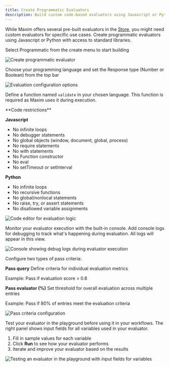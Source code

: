 ```yaml
---
title: Create Programmatic Evaluators
description: Build custom code-based evaluators using Javascript or Python
---
```



While Maxim offers several pre-built evaluators in the [Store](/library/how-to/evaluators/use-pre-built-evaluators), you might need custom evaluators for specific use cases. Create programmatic evaluators using Javascript or Python with access to standard libraries.

<Steps>
<Step title="Navigate to Create Menu">

Select Programmatic from the create menu <Icon icon="plus" className="inline-block size-5"/> to start building

![Create programmatic evaluator](/images/docs/library/how-to/evaluators/common/create-evaluator.png)

</Step>

<Step title="Select Language and Response Type">

Choose your programming language and set the Response type (Number or Boolean) from the top bar

![Evaluation configuration options](/images/docs/library/how-to/evaluators/programmatic-evaluator/config-top-bar.png)

</Step>

<Step title="Implement the Validate Function">

Define a function named `validate` in your chosen language. This function is required as Maxim uses it during execution.

<Note>
**Code restrictions**

**Javascript**

- No infinite loops
- No debugger statements
- No global objects (window, document, global, process)
- No require statements
- No with statements
- No Function constructor
- No eval
- No setTimeout or setInterval

**Python**

- No infinite loops
- No recursive functions
- No global/nonlocal statements
- No raise, try, or assert statements
- No disallowed variable assignments
</Note>

![Code editor for evaluation logic](/images/docs/library/how-to/evaluators/programmatic-evaluator/code-editor.png)

</Step>

<Step title="Debug with Console">

Monitor your evaluator execution with the built-in console. Add console logs for debugging to track what's happening during evaluation. All logs will appear in this view.

![Console showing debug logs during evaluator execution](/images/docs/library/how-to/evaluators/programmatic-evaluator/programmatic-evaluator-console.png)

</Step>

<Step title="Configure Pass Criteria">

Configure two types of pass criteria:

**Pass query**
Define criteria for individual evaluation metrics

Example: Pass if evaluation score > 0.8

**Pass evaluator (%)**
Set threshold for overall evaluation across multiple entries

Example: Pass if 80% of entries meet the evaluation criteria

![Pass criteria configuration](/images/docs/library/how-to/evaluators/common/pass-criteria.png)

</Step>

<Step title="Test in Playground">

Test your evaluator in the playground before using it in your workflows. The right panel shows input fields for all variables used in your evaluator.

1. Fill in sample values for each variable
2. Click **Run** to see how your evaluator performs
3. Iterate and improve your evaluator based on the results

![Testing an evaluator in the playground with input fields for variables](/images/docs/library/how-to/evaluators/common/evaluator-playground.png)

</Step>
</Steps>
